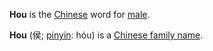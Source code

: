 
<!--{{move to Wiktionary}}-->

'''Hou''' is the [[Chinese language|Chinese]] word for [[male]].

'''Hou''' (&#20399;; [[pinyin]]: hóu) is a [[Chinese family name]].

{{stub}}
